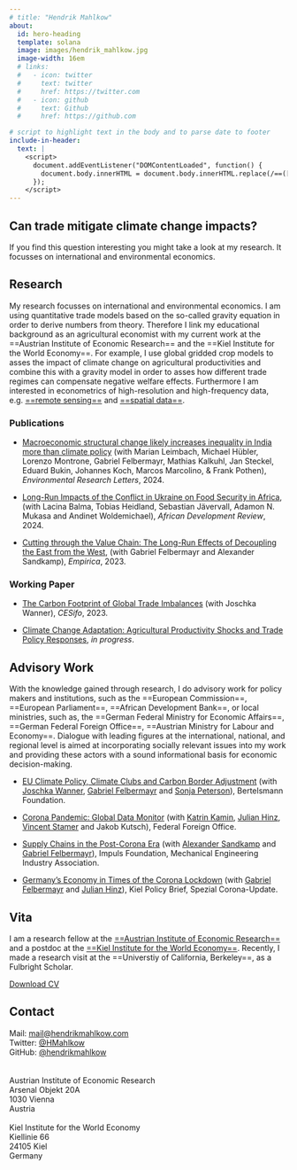 ```yaml
---
# title: "Hendrik Mahlkow"
about:
  id: hero-heading
  template: solana
  image: images/hendrik_mahlkow.jpg
  image-width: 16em
  # links:
  #   - icon: twitter
  #     text: twitter
  #     href: https://twitter.com
  #   - icon: github
  #     text: Github
  #     href: https://github.com

# script to highlight text in the body and to parse date to footer
include-in-header:
  text: |
    <script>
      document.addEventListener("DOMContentLoaded", function() {
        document.body.innerHTML = document.body.innerHTML.replace(/==([^=]+)==/g, '<span class="highlight">$1</span>');
      });
    </script>
---
```


::: landing
# **Can trade mitigate climate change impacts?**

```{=html}
<p class="subtitle">If you find this question interesting you might take a look at my research. It focusses on international and environmental economics.</p>
```
:::

## Research

My research focusses on international and environmental economics. I am using quantitative trade models based on the so-called gravity equation in order to derive numbers from theory. Therefore I link my educational background as an agricultural economist with my current work at the ==Austrian Institute of Economic Research== and the ==Kiel Institute for the World Economy==. For example, I use global gridded crop models to asses the impact of climate change on agricultural productivities and combine this with a gravity model in order to asses how different trade regimes can compensate negative welfare effects. Furthermore I am interested in econometrics of high-resolution and high-frequency data, e.g. [==remote sensing==](https://www.hendrikmahlkow.com/files/Datenmonitor_Global.pdf) and [==spatial data==](https://www.ifw-kiel.de/de/themendossiers/die-corona-krise/datenmonitor-corona-krise/).

### Publications

-   [Macroeconomic structural change likely increases inequality in India more than climate policy](https://www.doi.org/10.1088/1748-9326/ad34e9) (with Marian Leimbach, Michael Hübler, Lorenzo Montrone, Gabriel Felbermayr, Mathias Kalkuhl, Jan Steckel, Eduard Bukin, Johannes Koch, Marcos Marcolino, & Frank Pothen), *Environmental Research Letters*, 2024.

-   [Long-Run Impacts of the Conflict in Ukraine on Food Security in Africa](http://doi.org/10.1111/1467-8268.12745), (with Lacina Balma, Tobias Heidland, Sebastian Jävervall, Adamon N. Mukasa and Andinet Woldemichael), *African Development Review*, 2024.

-   [Cutting through the Value Chain: The Long-Run Effects of Decoupling the East from the West](https://link.springer.com/article/10.1007/s10663-022-09561-wationen/kieler-arbeitspapiere/2022/cutting-through-the-value-chain-the-long-run-effects-of-decoupling-the-east-from-the-west-17087/), (with Gabriel Felbermayr and Alexander Sandkamp), *Empirica*, 2023.

### Working Paper

-   [The Carbon Footprint of Global Trade Imbalances](https://www.cesifo.org/en/publications/2023/working-paper/carbon-footprint-global-trade-imbalances) (with Joschka Wanner), *CESifo*, 2023.

-   [Climate Change Adaptation: Agricultural Productivity Shocks and Trade Policy Responses](https://www.hendrikmahlkow.com/files/Productivity_shocks__trade_policy__and_climate_change_adaptation.pdf), *in progress*.

## Advisory Work

With the knowledge gained through research, I do advisory work for policy makers and institutions, such as the ==European Commission==, ==European Parliament==, ==African Development Bank==, or local ministries, such as, the ==German Federal Ministry for Economic Affairs==, ==German Federal Foreign Office==, ==Austrian Ministry for Labour and Economy==. Dialogue with leading figures at the international, national, and regional level is aimed at incorporating socially relevant issues into my work and providing these actors with a sound informational basis for economic decision-making.

-   [EU Climate Policy, Climate Clubs and Carbon Border Adjustment](https://www.bertelsmann-stiftung.de/de/publikationen/publikation/did/eu-klimapolitik-klimaclubs-und-co2-grenzausgleich) (with [Joschka Wanner](http://joschkawanner.de/), [Gabriel Felbermayr](https://www.ifw-kiel.de/experts/ifw/gabriel-felbermayr/) and [Sonja Peterson](https://www.ifw-kiel.de/experts/ifw/sonja-peterson/)), Bertelsmann Foundation.

-   [Corona Pandemic: Global Data Monitor](https://www.ifw-kiel.de/de/publikationen/policy-papers/2021/corona-krise-datenmonitor-global-0/) (with [Katrin Kamin](https://www.ifw-kiel.de/experts/ifw/katrin-kamin/), [Julian Hinz](https://julianhinz.com/), [Vincent Stamer](https://www.ifw-kiel.de/de/experten/ifw/vincent-stamer/) and Jakob Kutsch), Federal Foreign Office.

-   [Supply Chains in the Post-Corona Era](https://www.ifw-kiel.de/publications/policy-papers/2021/supply-chains-in-the-post-corona-era-in-german-15841/) (with [Alexander Sandkamp](https://www.ifw-kiel.de/experts/ifw/alexander-sandkamp/) and [Gabriel Felbermayr](https://www.ifw-kiel.de/experts/ifw/gabriel-felbermayr/)), Impuls Foundation, Mechanical Engineering Industry Association.

-   [Germany's Economy in Times of the Corona Lockdown](https://www.ifw-kiel.de/publications/kiel-policy-briefs/special-edition/germanys-economy-in-times-of-the-corona-lockdown-14127/) (with [Gabriel Felbermayr](https://www.ifw-kiel.de/experts/ifw/gabriel-felbermayr/) and [Julian Hinz](https://julianhinz.com/)), Kiel Policy Brief, Spezial Corona-Update.

::: {#hero-heading}
## Vita

I am a research fellow at the [==Austrian Institute of Economic Research==](https://www.wifo.ac.at/) and a postdoc at the [==Kiel Institute for the World Economy==](http://www.ifw-kiel.de/). Recently, I made a research visit at the ==Universtiy of California, Berkeley==, as a Fulbright Scholar.

[Download CV](https://www.hendrikmahlkow.com/files/CV.pdf)
:::

## Contact

Mail: [mail\@hendrikmahlkow.com](mailto:mail@hendrikmahlkow.com)\
Twitter: [\@HMahlkow](https://twitter.com/HMahlkow)\
GitHub: [\@hendrikmahlkow](https://github.com/hendrikmahlkow)[\
](https://twitter.com/HMahlkow)\
\
Austrian Institute of Economic Research\
Arsenal Objekt 20A\
1030 Vienna\
Austria\
\
Kiel Institute for the World Economy\
Kiellinie 66\
24105 Kiel\
Germany
